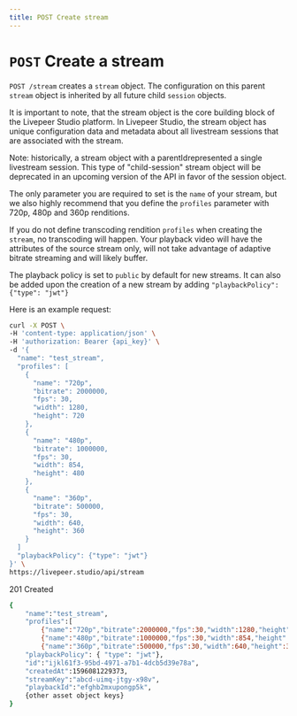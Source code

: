 ```yaml
---
title: POST Create stream
---
```


# `POST` Create a stream

`POST /stream` creates a `stream` object. The configuration on this parent
`stream` object is inherited by all future child `session` objects.

It is important to note, that the stream object is the core building block of the Livepeer Studio platform.
In Livepeer Studio, the stream object has unique configuration data and metadata about all livestream sessions that are associated with the stream.

<Callout>
Note: historically, a stream object with a parentIdrepresented a single livestream session. This type of "child-session" stream object will be deprecated in an upcoming version of the API in favor of the session object.
</Callout>

The only parameter you are required to set is the `name` of your stream, but we
also highly recommend that you define the `profiles` parameter with 720p, 480p
and 360p renditions.

If you do not define transcoding rendition `profiles` when creating the
`stream`, no transcoding will happen. Your playback video will have the
attributes of the source stream only, will not take advantage of adaptive
bitrate streaming and will likely buffer.

The playback policy is set to `public` by default for new streams. It can also be added upon the creation of a new stream by adding `"playbackPolicy": {"type": "jwt"}`

Here is an example request:

```bash
curl -X POST \
-H 'content-type: application/json' \
-H 'authorization: Bearer {api_key}' \
-d '{
  "name": "test_stream",
  "profiles": [
    {
      "name": "720p",
      "bitrate": 2000000,
      "fps": 30,
      "width": 1280,
      "height": 720
    },
    {
      "name": "480p",
      "bitrate": 1000000,
      "fps": 30,
      "width": 854,
      "height": 480
    },
    {
      "name": "360p",
      "bitrate": 500000,
      "fps": 30,
      "width": 640,
      "height": 360
    }
  ]
  "playbackPolicy": {"type": "jwt"}
}' \
https://livepeer.studio/api/stream
```

201 Created

```bash
{
    "name":"test_stream",
    "profiles":[
        {"name":"720p","bitrate":2000000,"fps":30,"width":1280,"height":720},
        {"name":"480p","bitrate":1000000,"fps":30,"width":854,"height":480}],
        {"name":"360p","bitrate":500000,"fps":30,"width":640,"height":360}],
    "playbackPolicy": { "type": "jwt"},
    "id":"ijkl61f3-95bd-4971-a7b1-4dcb5d39e78a",
    "createdAt":1596081229373,
    "streamKey":"abcd-uimq-jtgy-x98v",
    "playbackId":"efghb2mxupongp5k",
    {other asset object keys}
}
```
